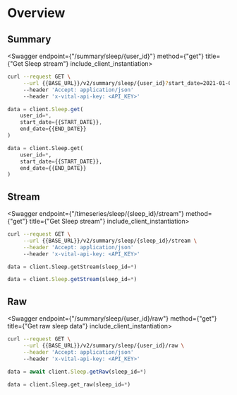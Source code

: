 
# Overview

## Summary

<Swagger endpoint={"/summary/sleep/{user_id}"} method={"get"} title={"Get Sleep stream"} include_client_instantiation>

```bash
curl --request GET \
     --url {{BASE_URL}}/v2/summary/sleep/{user_id}?start_date=2021-01-01&end_date=2021-02-01 \
     --header 'Accept: application/json'
     --header 'x-vital-api-key: <API_KEY>'
```

```js
data = client.Sleep.get(
    user_id=*,
    start_date={{START_DATE}},
    end_date={{END_DATE}}
)
```

```python
data = client.Sleep.get(
    user_id=*,
    start_date={{START_DATE}},
    end_date={{END_DATE}}
)
```

</Swagger>

## Stream

<Swagger endpoint={"/timeseries/sleep/{sleep_id}/stream"} method={"get"} title={"Get Sleep stream"} include_client_instantiation>

```bash
curl --request GET \
     --url {{BASE_URL}}/v2/summary/sleep/{sleep_id}/stream \
     --header 'Accept: application/json'
     --header 'x-vital-api-key: <API_KEY>'
```

```python
data = client.Sleep.getStream(sleep_id=*)
```

```js
data = client.Sleep.getStream(sleep_id=*)
```

</Swagger>

## Raw

<Swagger endpoint={"/summary/sleep/{user_id}/raw"} method={"get"} title={"Get raw sleep data"} include_client_instantiation>

```bash
curl --request GET \
     --url {{BASE_URL}}/v2/summary/sleep/{user_id}/raw \
     --header 'Accept: application/json'
     --header 'x-vital-api-key: <API_KEY>'
```

```js
data = await client.Sleep.getRaw(sleep_id=*)
```

```python
data = client.Sleep.get_raw(sleep_id=*)
```

</Swagger>
